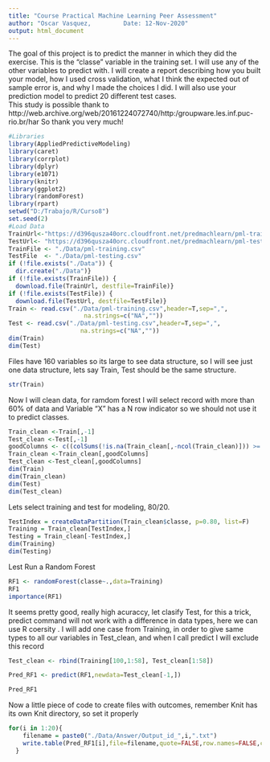 ---
title: "Course Practical Machine Learning Peer Assessment"
author: "Oscar Vasquez,         Date: 12-Nov-2020"
output: html_document
---

The goal of this project is to predict the manner in which they did the exercise. 
This is the "classe" variable in the training set. 
I will use any of the other variables to predict with. 
I will create a report describing how you built your model, 
how I used cross validation, what I think the expected out of sample error 
is, and why I made the choices I did. 
I will also use your prediction model to predict 20 different test cases.  
This study is possible thank to  
http://web.archive.org/web/20161224072740/http:/groupware.les.inf.puc-rio.br/har
So thank you very much!  

```{r first, message=FALSE,warning=FALSE,cache=TRUE}  
#Libraries
library(AppliedPredictiveModeling)
library(caret)
library(corrplot)
library(dplyr)
library(e1071)
library(knitr)
library(ggplot2)
library(randomForest)
library(rpart)
setwd("D:/Trabajo/R/Curso8")
set.seed(2)
#Load Data
TrainUrl<-"https://d396qusza40orc.cloudfront.net/predmachlearn/pml-training.csv"
TestUrl<- "https://d396qusza40orc.cloudfront.net/predmachlearn/pml-testing.csv"
TrainFile <- "./Data/pml-training.csv"
TestFile  <- "./Data/pml-testing.csv"
if (!file.exists("./Data")) {
  dir.create("./Data")}
if (!file.exists(TrainFile)) {
  download.file(TrainUrl, destfile=TrainFile)}
if (!file.exists(TestFile)) {
  download.file(TestUrl, destfile=TestFile)}
Train <- read.csv("./Data/pml-training.csv",header=T,sep=",",
                     na.strings=c("NA",""))
Test <- read.csv("./Data/pml-testing.csv",header=T,sep=",",
                    na.strings=c("NA",""))
dim(Train)
dim(Test)
```

Files have 160 variables so its large to see data structure, so I will see just one data structure, lets say Train, Test should be the same structure.

```{r second, message=FALSE,warning=FALSE,cache=TRUE}
str(Train)
```

Now I will clean data, for ramdom forest I will select record with more than 60% of data and Variable "X" has a N row indicator so we should not use it to predict classes.

```{r Third, message=FALSE,warning=FALSE,cache=TRUE}
Train_clean <-Train[,-1]
Test_clean <-Test[,-1]
goodColumns <- c((colSums(!is.na(Train_clean[,-ncol(Train_clean)])) >= 0.6*nrow(Train_clean)))
Train_clean <-Train_clean[,goodColumns]
Test_clean <-Test_clean[,goodColumns]
dim(Train)
dim(Train_clean)
dim(Test)
dim(Test_clean)
```

Lets select training and test for modeling, 80/20.

```{r Fourth, message=FALSE,warning=FALSE,cache=TRUE}
TestIndex = createDataPartition(Train_clean$classe, p=0.80, list=F)
Training = Train_clean[TestIndex,]
Testing = Train_clean[-TestIndex,]
dim(Training)
dim(Testing)
```

Lest Run a Random Forest

```{r Six, message=FALSE,warning=FALSE,cache=TRUE}
RF1 <- randomForest(classe~.,data=Training)
RF1
importance(RF1)
```

It seems pretty good, really high acuraccy, let clasify Test, for this a trick, predict command will not work with a difference in data types, here we can use R coersity . I will add one case from Training, in order to give same types to all our variables in Test_clean, and when I call predict I will exclude this record

```{r Seven, message=FALSE,warning=FALSE,cache=TRUE}

Test_clean <- rbind(Training[100,1:58], Test_clean[1:58])

Pred_RF1 <- predict(RF1,newdata=Test_clean[-1,])

Pred_RF1
```

Now a little piece of code to create files with outcomes, remember Knit has its own Knit directory, so set it properly

```{r Eigth, message=FALSE,warning=FALSE,cache=TRUE}
for(i in 1:20){
    filename = paste0("./Data/Answer/Output_id_",i,".txt")
    write.table(Pred_RF1[i],file=filename,quote=FALSE,row.names=FALSE,col.names=FALSE)
  }

```

















